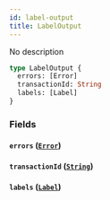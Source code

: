 ```yaml
---
id: label-output
title: LabelOutput
---
```


No description

```graphql
type LabelOutput {
  errors: [Error]
  transactionId: String
  labels: [Label]
}
```

### Fields

#### `errors` ([`Error`](../../label-service/objects/error))

#### `transactionId` ([`String`](../../label-service/scalars/string))

#### `labels` ([`Label`](../../label-service/objects/label))
